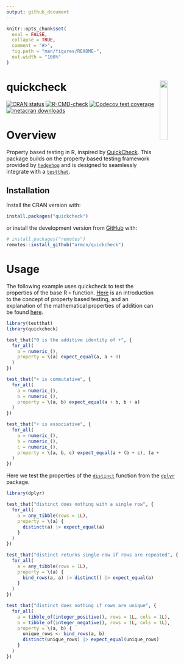 ```yaml
---
output: github_document
---
```


<!-- README.md is generated from README.Rmd. Please edit that file -->

```r
knitr::opts_chunk$set(
  eval = FALSE,
  collapse = TRUE,
  comment = "#>",
  fig.path = "man/figures/README-",
  out.width = "100%"
)
```

# quickcheck <img src="man/figures/hex.png" align="right" style="width: 20%;"/>

<!-- badges: start -->
[![CRAN status](https://www.r-pkg.org/badges/version/quickcheck)](https://CRAN.R-project.org/package=quickcheck)
[![R-CMD-check](https://github.com/armcn/quickcheck/workflows/R-CMD-check/badge.svg)](https://github.com/armcn/quickcheck/actions)
[![Codecov test coverage](https://codecov.io/gh/armcn/quickcheck/branch/main/graph/badge.svg)](https://app.codecov.io/gh/armcn/quickcheck?branch=main)
[![metacran downloads](https://cranlogs.r-pkg.org/badges/quickcheck)](https://cran.r-project.org/package=quickcheck)
<!-- badges: end -->

# Overview

Property based testing in R, inspired by [QuickCheck](https://en.wikipedia.org/wiki/QuickCheck). This package builds on the property based testing framework provided by [`hedgehog`](https://github.com/hedgehogqa/r-hedgehog) and is designed to seamlessly integrate with a [`testthat`](https://testthat.r-lib.org).

## Installation

Install the CRAN version with:

```r
install.packages("quickcheck")
```

or install the development version from [GitHub](https://github.com/) with:

``` r
# install.packages("remotes")
remotes::install_github("armcn/quickcheck")
```

# Usage

The following example uses quickcheck to test the properties of the base R `+` function. [Here](https://fsharpforfunandprofit.com/posts/property-based-testing/) is an introduction to the concept of property based testing, and an explanation of the mathematical properties of addition can be found [here](https://www.khanacademy.org/math/cc-sixth-grade-math/cc-6th-factors-and-multiples/properties-of-numbers/a/properties-of-addition).

```r
library(testthat)
library(quickcheck)

test_that("0 is the additive identity of +", {
  for_all(
    a = numeric_(),
    property = \(a) expect_equal(a, a + 0)
  )          
})

test_that("+ is commutative", {
  for_all(
    a = numeric_(),
    b = numeric_(),
    property = \(a, b) expect_equal(a + b, b + a)
  )          
})

test_that("+ is associative", {
  for_all(
    a = numeric_(),
    b = numeric_(),
    c = numeric_(),
    property = \(a, b, c) expect_equal(a + (b + c), (a + b) + c)
  )          
})
```

Here we test the properties of the [`distinct`](https://dplyr.tidyverse.org/reference/distinct.html) 
function from the [`dplyr`](https://dplyr.tidyverse.org/index.html) package.

```r
library(dplyr)

test_that("distinct does nothing with a single row", {
  for_all(
    a = any_tibble(rows = 1L),
    property = \(a) {
      distinct(a) |> expect_equal(a)
    }
  )
})

test_that("distinct returns single row if rows are repeated", {
  for_all(
    a = any_tibble(rows = 1L),
    property = \(a) {
      bind_rows(a, a) |> distinct() |> expect_equal(a)
    }
  )
})

test_that("distinct does nothing if rows are unique", {
  for_all(
    a = tibble_of(integer_positive(), rows = 1L, cols = 1L),
    b = tibble_of(integer_negative(), rows = 1L, cols = 1L),
    property = \(a, b) {
      unique_rows <- bind_rows(a, b)
      distinct(unique_rows) |> expect_equal(unique_rows)
    }
  )
})
```

